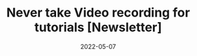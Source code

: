 ---
title: Never take Video recording for tutorials [Newsletter]
description: Often times, I found myself in situations where I had to show someone how to use a particular thing - like the one time i had to show my cousin how to create a github account and then, create a repository. I had to set up a zoom call, show them step-by-step. It was a very time consuming experience.
date: 2022-05-07
categories: ['newsletter']
external : 'https://newsletter.dhravya.dev/issues/never-take-video-recording-for-tutorials-wow-tech-by-dhravya-shah-1168776'
ogImage: ./og-image.png
time: 3
---